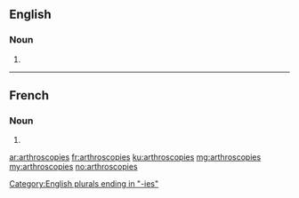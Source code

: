 ==English==

===Noun===
{{head|en}}

# {{plural of|arthroscopy}}

[[Category:English plurals ending in "-ies"]]

----

==French==

===Noun===
{{head|fr|g=f-p}}

# {{plural of|arthroscopie|lang=fr}}

[[ar:arthroscopies]]
[[fr:arthroscopies]]
[[ku:arthroscopies]]
[[mg:arthroscopies]]
[[my:arthroscopies]]
[[no:arthroscopies]]